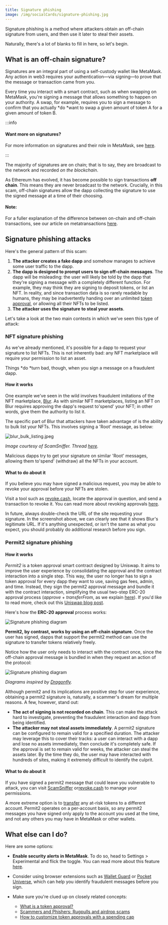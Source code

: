 ```yaml
---
title: Signature phishing
image: /img/socialCards/signature-phishing.jpg
---
```



<CustomLayout />

Signature phishing is a method where attackers obtain an off-chain signature from users, and then use it later to steal their assets.

Naturally, there's a lot of blanks to fill in here, so let's begin.

## What is an off-chain signature?

Signatures are an integral part of using a self-custody wallet like MetaMask. Any action in web3 requires your authentication—via signing—to prove that the message or transaction came from you.

Every time you interact with a smart contract, such as when swapping on MetaMask, you're signing a message that allows something to happen on your authority. A swap, for example, requires you to sign a message to confirm that you actually *do *want to swap a given amount of token A for a given amount of token B.

:::info

#### Want more on signatures?

For more information on signatures and their role in MetaMask, see [here](/getting-started/what-is-a-signature-in-metamask).

:::

The majority of signatures are on chain; that is to say, they are broadcast to the network and recorded _on the blockchain_.

As Ethereum has evolved, it has become possible to sign transactions **off chain**. This means they are never broadcast to the network. Crucially, in this scam, off-chain signatures allow the dapp collecting the signature to use the signed message at a time of their choosing.

#### Note:

For a fuller explanation of the difference between on-chain and off-chain transactions, see our article on metatransactions [here](/transactions-and-gas/transactions/what-are-metatransactions-).

## Signature phishing attacks

Here's the general pattern of this scam:

1. **The attacker creates a fake dapp** and somehow manages to achieve some user traffic to the dapp.
2. **The dapp is designed to prompt users to sign off-chain messages**. The dapp will be misleading: the user will likely be told by the dapp that they're signing a message with a completely different function. For example, they may think they are signing to deposit tokens, or list an NFT. In reality, and since transaction data is so rarely readable by humans, they may be inadvertently handing over an unlimited [token approval](/transactions-and-gas/transactions/what-is-a-token-approval), or allowing all their NFTs to be listed.
3. **The attacker uses the signature** **to steal your assets**.

Let's take a look at the two main contexts in which we've seen this type of attack:

### NFT signature phishing

As we've already mentioned, it's possible for a dapp to request your signature to list NFTs. This is not inherently bad: any NFT marketplace will require your permission to list an asset.

Things *do *turn bad, though, when you sign a message on a fraudulent dapp.

#### How it works

One example we've seen in the wild involves fraudulent imitations of the NFT marketplace, [Blur](https://blur.io/). As with similar NFT marketplaces, listing an NFT on Blur requires approving the dapp's request to'spend' your NFT; in other words, give them the authority to list it.

The specific part of Blur that attackers have taken advantage of is the ability to bulk list your NFTs. This involves signing a 'Root' message, as below:

<div class="center-container">
  <div class="img-large">
    <img
      src={
        require("../../../img/privacy-and-security/staying-safe-in-web3/signature-phishing/blur_bulk_listing.jpeg")
          .default
      }
      alt="blur_bulk_listing.jpeg"
    />
  </div>
</div>

_Image courtesy of ScamSniffer. Thread [here](https://twitter.com/realScamSniffer/status/1673363566043484160)._

Malicious dapps try to get your signature on similar 'Root' messages, allowing them to'spend' (withdraw) all the NFTs in your account.

#### What to do about it

If you believe you may have signed a malicious request, you may be able to revoke your approval before your NFTs are stolen.

Visit a tool such as [revoke.cash](https://revoke.cash/), locate the approval in question, and send a transaction to revoke it. You can read more about revoking approvals [here](/privacy-and-security/how-to-revoke-smart-contract-allowances-token-approvals).

In future, always double-check the URL of the site requesting your signature. In the screenshot above, we can clearly see that it shows Blur's legitimate URL. If it's anything unexpected, or isn't the same as what you expect, you should probably do additional research before you sign.

### Permit2 signature phishing

#### How it works

_Permit2_ is a token approval smart contract designed by Uniswap. It aims to improve the user experience by consolidating the approval and the contract interaction into a single step. This way, the user no longer has to sign a token approval for every dapp they want to use, saving gas fees, admin, and time. Instead, they sign the permit2 approval message and bundle it with the contract interaction, simplifying the usual two-step ERC-20 approval process (_approve_ + _transferFrom_, as we explain [here](/transactions-and-gas/transactions/what-is-a-token-approval)). If you'd like to read more, check out this [Uniswap blog post](https://blog.uniswap.org/permit2-and-universal-router).

Here's how the **ERC-20 approval** process works:

<div class="center-container">
  <div class="img-large">
    <img
      src={
        require("../../../img/privacy-and-security/staying-safe-in-web3/signature-phishing/Signature_phishing_diagram_1.png")
          .default
      }
      alt="Signature phishing diagram"
    />
  </div>
</div>

**Permit2, by contrast, works by using an off-chain signature**. Once the user has signed, dapps that support the permit2 method can use the signature to transfer tokens relatively freely.

Notice how the user only needs to interact with the contract once, since the off-chain approval message is bundled in when they request an action of the protocol:

<div class="center-container">
  <div class="img-large">
    <img
      src={
        require("../../../img/privacy-and-security/staying-safe-in-web3/signature-phishing/Signature_phishing_diagram_2.png")
          .default
      }
      alt="Signature phishing diagram"
    />
  </div>
</div>

_Diagrams inspired by [Dragonfly](https://github.com/dragonfly-xyz/useful-solidity-patterns/tree/main/patterns/permit2)._

Although permit2 and its implications are positive step for user experience, obtaining a permit2 signature is, naturally, a scammer's dream for multiple reasons. A few, however, stand out:

- **The act of signing is not recorded on chain**. This can make the attack hard to investigate, preventing the fraudulent interaction and dapp from being identified.
- **The attacker may not steal assets immediately**. A permit2 signature can be configured to remain valid for a specified duration. The attacker may leverage this to cover their tracks: a user can interact with a dapp and lose no assets immediately, then conclude it's completely safe. If the approval is set to remain valid for weeks, the attacker can steal the assets later. By the time they do, the user may have interacted with hundreds of sites, making it extremely difficult to identify the culprit.

#### What to do about it

If you have signed a permit2 message that could leave you vulnerable to attack, you can visit [ScamSniffer](https://app.scamsniffer.io/permit2) or[revoke.cash](https://revoke.cash/) to manage your permissions.

A more extreme option is to [transfer](/managing-my-tokens/moving-your-tokens/how-to-send-tokens-from-your-metamask-wallet) any at-risk tokens to a different account. Permit2 operates on a per-account basis, so any permit2 messages you have signed only apply to the account you used at the time, and not any others you may have in MetaMask or other wallets.

## What else can I do?

Here are some options:

- **Enable security alerts in MetaMask**. To do so, head to Settings > Experimental and flick the toggle. You can read more about this feature [here](/privacy-and-security/using-transaction-security-providers-to-protect-yourself-from-scams).

- Consider using browser extensions such as [Wallet Guard](https://www.walletguard.app/) or [Pocket Universe](https://www.pocketuniverse.app/), which can help you identify fraudulent messages before you sign.

- Make sure you're clued up on closely related concepts:

  - [What is a token approval?](/transactions-and-gas/transactions/what-is-a-token-approval)
  - [Scammers and Phishers: Rugpulls and airdrop scams](/privacy-and-security/staying-safe-in-web3/scammers-and-phishers-rugpulls-and-airdrop-scams)
  - [How to customize token approvals with a spending cap](/privacy-and-security/how-to-customize-token-approvals-with-a-spending-cap)
